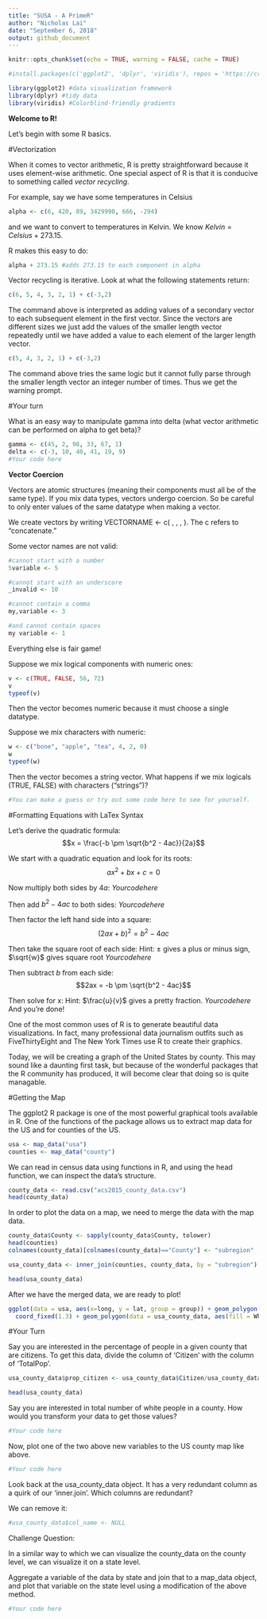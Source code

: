 ```yaml
---
title: "SUSA - A PrimeR"
author: "Nicholas Lai"
date: "September 6, 2018"
output: github_document
---
```


```r
knitr::opts_chunk$set(echo = TRUE, warning = FALSE, cache = TRUE)

#install.packages(c('ggplot2', 'dplyr', 'viridis'), repos = 'https://cran.cnr.berkeley.edu/')

library(ggplot2) #data visualization framework
library(dplyr) #tidy data
library(viridis) #Colorblind-friendly gradients
```
__Welcome to R!__

Let's begin with some R basics.

#Vectorization

When it comes to vector arithmetic, R is pretty straightforward because it uses element-wise arithmetic. One special aspect of R is that it is conducive to something called _vector recycling_. 

For example, say we have some temperatures in Celsius

```r
alpha <- c(6, 420, 89, 3429990, 666, -294)
```
and we want to convert to temperatures in Kelvin. We know $Kelvin = Celsius + 273.15$. 

R makes this easy to do:

```r
alpha + 273.15 #adds 273.15 to each component in alpha
```
Vector recycling is iterative. Look at what the following statements return:

```r
c(6, 5, 4, 3, 2, 1) + c(-3,2)
```
The command above is interpreted as adding values of a secondary vector to each subsequent element in the first vector. Since the vectors are different sizes we just add the values of the smaller length vector repeatedly until we have added a value to each element of the larger length vector.

```r
c(5, 4, 3, 2, 1) + c(-3,2)
```
The command above tries the same logic but it cannot fully parse through the smaller length vector an integer number of times. Thus we get the warning prompt.

#Your turn

What is an easy way to manipulate gamma into delta (what vector arithmetic can be performed on alpha to get beta)?
```r
gamma <- c(45, 2, 98, 33, 67, 1)
delta <- c(-3, 10, 40, 41, 19, 9)
#Your code here
```

__Vector Coercion__

Vectors are atomic structures (meaning their components must all be of the same type). If you mix data types, vectors undergo coercion. So be careful to only enter values of the same datatype when making a vector.

We create vectors by writing VECTORNAME <- c( , , , ). The c refers to "concatenate."

Some vector names are not valid:

```r
#cannot start with a number
5variable <- 5

#cannot start with an underscore
_invalid <- 10

#cannot contain a comma
my,variable <- 3

#and cannot contain spaces
my variable <- 1
```
Everything else is fair game!

Suppose we mix logical components with numeric ones:

```r
v <- c(TRUE, FALSE, 56, 72)
v
typeof(v)
```
Then the vector becomes numeric because it must choose a single datatype.

Suppose we mix characters with numeric:

```r
w <- c("bone", "apple", "tea", 4, 2, 0)
w
typeof(w)
```

Then the vector becomes a string vector. What happens if we mix logicals (TRUE, FALSE) with characters ("strings")?

```r
#You can make a guess or try out some code here to see for yourself.
```

#Formatting Equations with LaTex Syntax

Let's derive the quadratic formula: $$x = \frac{-b \pm \sqrt{b^2 - 4ac}}{2a}$$

We start with a quadratic equation and look for its roots: $$ax^2 + bx + c = 0$$

Now multiply both sides by $4a$: 
$Your code here$

Then add $b^2 - 4ac$ to both sides:
$Your code here$

Then factor the left hand side into a square:
$$(2ax + b)^2 = b^2 - 4ac$$

Then take the square root of each side:
Hint: $\pm$ gives a plus or minus sign, $\sqrt{w}$ gives square root
$Your code here$

Then subtract $b$ from each side:
$$2ax = -b \pm \sqrt{b^2 - 4ac}$$

Then solve for x:
Hint: $\frac{u}{v}$ gives a pretty fraction.
$Your code here$ And you're done!

One of the most common uses of R is to generate beautiful data visualizations. In fact, many professional data journalism outfits such as FiveThirtyEight and The New York Times use R to create their graphics. 

Today, we will be creating a graph of the United States by county. This may sound like a daunting first task, but because of the wonderful packages that the R community has produced, it will become clear that doing so is quite managable. 

#Getting the Map

The ggplot2 R package is one of the most powerful graphical tools available in R. One of the functions of the package allows us to extract map data for the US and for counties of the US.

```r
usa <- map_data("usa")
counties <- map_data("county")
```

We can read in census data using functions in R, and using the head function, we can inspect the data's structure. 

```r
county_data <- read.csv("acs2015_county_data.csv")
head(county_data)
```

In order to plot the data on a map, we need to merge the data with the map data. 

```r
county_data$County <- sapply(county_data$County, tolower)
head(counties)
colnames(county_data)[colnames(county_data)=="County"] <- "subregion"

usa_county_data <- inner_join(counties, county_data, by = "subregion")

head(usa_county_data)
```

After we have the merged data, we are ready to plot!

```r
ggplot(data = usa, aes(x=long, y = lat, group = group)) + geom_polygon(fill = 'gray')+
  coord_fixed(1.3) + geom_polygon(data = usa_county_data, aes(fill = White), color = "white") + scale_fill_viridis(option="magma")
```

#Your Turn

Say you are interested in the percentage of people in a given county that are citizens. To get this data, divide the column of 'Citizen' with the column of 'TotalPop'.

```r
usa_county_data$prop_citizen <- usa_county_data$Citizen/usa_county_data$TotalPop

head(usa_county_data) 
```

Say you are interested in total number of white people in a county. How would you transform your data to get those values?

```r
#Your code here
```

Now, plot one of the two above new variables to the US county map like above.

```r
#Your code here
```

Look back at the usa_county_data object. It has a very redundant column as a quirk of our 'inner.join'. Which columns are redundant?

We can remove it:
```r
#usa_county_data$col_name <- NULL
```

Challenge Question:

In a similar way to which we can visualize the county_data on the county level, we can visualize it on a state level. 

Aggregate a variable of the data by state and join that to a map_data object, and plot that variable on the state level using a modification of the above method.

```r
#Your code here
```


